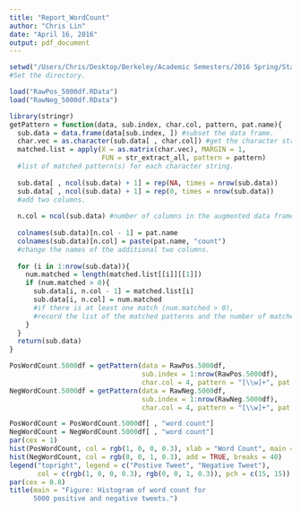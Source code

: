 ```yaml
---
title: "Report_WordCount"
author: "Chris Lin"
date: "April 16, 2016"
output: pdf_document
---
```


```r
setwd("/Users/Chris/Desktop/Berkeley/Academic Semesters/2016 Spring/Stat154_Machine Learning/Final Project/Data") 
#Set the directory.

load("RawPos_5000df.RData")
load("RawNeg_5000df.RData")
```

```r
library(stringr)
getPattern = function(data, sub.index, char.col, pattern, pat.name){
  sub.data = data.frame(data[sub.index, ]) #subset the data frame.
  char.vec = as.character(sub.data[ , char.col]) #get the character strings.
  matched.list = apply(X = as.matrix(char.vec), MARGIN = 1, 
                       FUN = str_extract_all, pattern = pattern) 
  #list of matched pattern(s) for each character string. 
  
  sub.data[ , ncol(sub.data) + 1] = rep(NA, times = nrow(sub.data))
  sub.data[ , ncol(sub.data) + 1] = rep(0, times = nrow(sub.data))
  #add two columns.
  
  n.col = ncol(sub.data) #number of columns in the augmented data frame.
  
  colnames(sub.data)[n.col - 1] = pat.name
  colnames(sub.data)[n.col] = paste(pat.name, "count")
  #change the names of the additional two columns.
  
  for (i in 1:nrow(sub.data)){
    num.matched = length(matched.list[[i]][[1]])
    if (num.matched > 0){
      sub.data[i, n.col - 1] = matched.list[i]
      sub.data[i, n.col] = num.matched
      #if there is at least one match (num.matched > 0), 
      #record the list of the matched patterns and the number of matches.
    }
  }
  return(sub.data)
}
```

```r
PosWordCount.5000df = getPattern(data = RawPos.5000df, 
                                 sub.index = 1:nrow(RawPos.5000df), 
                                 char.col = 4, pattern = "[\\w]+", pat.name = "word")
NegWordCount.5000df = getPattern(data = RawNeg.5000df, 
                                 sub.index = 1:nrow(RawNeg.5000df), 
                                 char.col = 4, pattern = "[\\w]+", pat.name = "word")
```

```r
PosWordCount = PosWordCount.5000df[ , "word count"]
NegWordCount = NegWordCount.5000df[ , "word count"]
par(cex = 1)
hist(PosWordCount, col = rgb(1, 0, 0, 0.3), xlab = "Word Count", main = "", breaks = 40)
hist(NegWordCount, col = rgb(0, 0, 1, 0.3), add = TRUE, breaks = 40)
legend("topright", legend = c("Postive Tweet", "Negative Tweet"), 
       col = c(rgb(1, 0, 0, 0.3), rgb(0, 0, 1, 0.3)), pch = c(15, 15))
par(cex = 0.8)
title(main = "Figure: Histogram of word count for 
      5000 positive and negative tweets.")
```